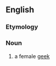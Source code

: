==English==
===Etymology===
{{suffix|geek|ette|lang=fr}}

===Noun===
{{en-noun}}

#a female [[geek]]